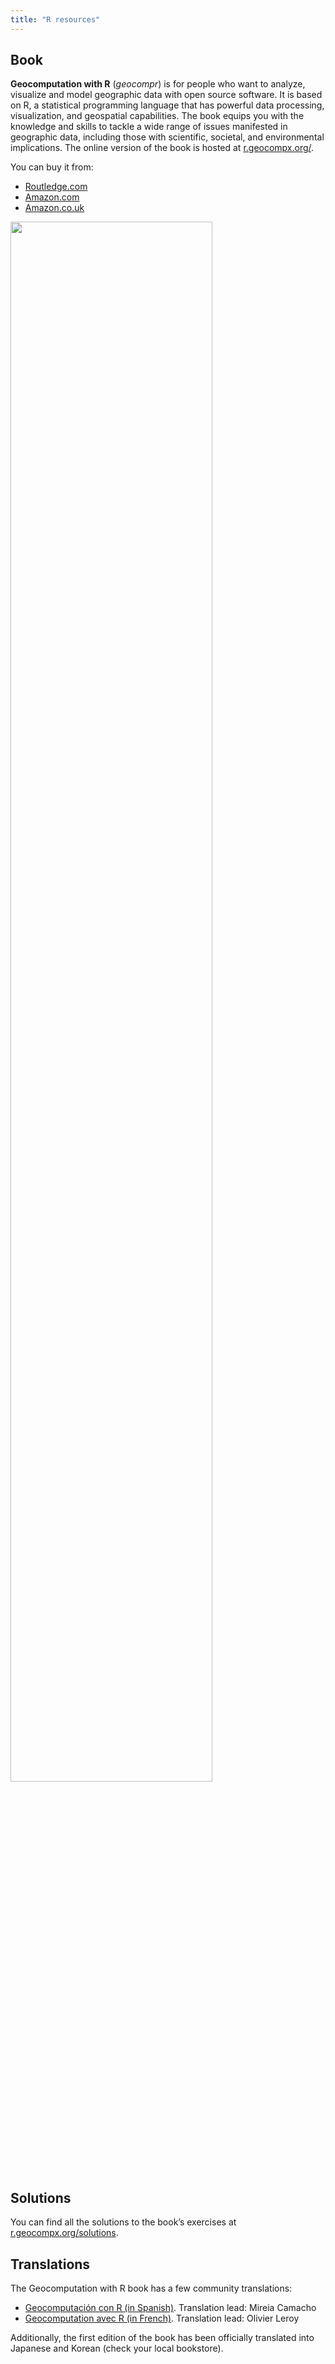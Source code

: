 ```yaml
---
title: "R resources"
---
```


## Book

::: {.grid}

::: {.g-col-12 .g-col-md-6}
**Geocomputation with R** (*geocompr*) is for people who want to analyze, visualize and model geographic data with open source software.
It is based on R, a statistical programming language that has powerful data processing, visualization, and geospatial capabilities. 
The book equips you with the knowledge and skills to tackle a wide range of issues manifested in geographic data, including those with scientific, societal, and environmental implications. 
The online version of the book is hosted at [r.geocompx.org/](https://r.geocompx.org/).

You can buy it from:

- [Routledge.com](https://www.routledge.com/9781138304512)
- [Amazon.com](https://www.amazon.com/Geocomputation-R-Robin-Lovelace-dp-0367670577/dp/0367670577/)
- [Amazon.co.uk](https://www.amazon.co.uk/Geocomputation-R-Robin-Lovelace/dp/0367670577/)
:::

::: {.g-col-12 .g-col-md-6}
<a href="https://r.geocompx.org/"><img width=80% src="static/img/book_cover.jpg"/></a>
:::

:::

## Solutions

You can find all the solutions to the book's exercises at [r.geocompx.org/solutions](https://r.geocompx.org/solutions).

## Translations

The Geocomputation with R book has a few community translations:

- [Geocomputación con R (in Spanish)](https://r.geocompx.org/es). Translation lead: Mireia Camacho
- [Geocomputation avec R (in French)](https://r.geocompx.org/fr). Translation lead: Olivier Leroy

Additionally, the first edition of the book has been officially translated into Japanese and Korean (check your local bookstore).

<!-- ## Presentations -->

<!-- ## Workshops -->

<!-- ## Vignettes -->

